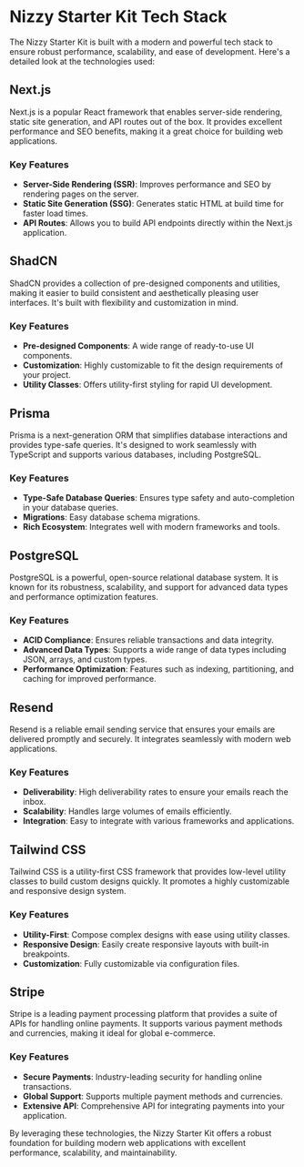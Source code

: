 # Nizzy Starter Kit Tech Stack

The Nizzy Starter Kit is built with a modern and powerful tech stack to ensure robust performance, scalability, and ease of development. Here's a detailed look at the technologies used:

## Next.js

Next.js is a popular React framework that enables server-side rendering, static site generation, and API routes out of the box. It provides excellent performance and SEO benefits, making it a great choice for building web applications.

### Key Features
- **Server-Side Rendering (SSR)**: Improves performance and SEO by rendering pages on the server.
- **Static Site Generation (SSG)**: Generates static HTML at build time for faster load times.
- **API Routes**: Allows you to build API endpoints directly within the Next.js application.

## ShadCN

ShadCN provides a collection of pre-designed components and utilities, making it easier to build consistent and aesthetically pleasing user interfaces. It's built with flexibility and customization in mind.

### Key Features
- **Pre-designed Components**: A wide range of ready-to-use UI components.
- **Customization**: Highly customizable to fit the design requirements of your project.
- **Utility Classes**: Offers utility-first styling for rapid UI development.

## Prisma

Prisma is a next-generation ORM that simplifies database interactions and provides type-safe queries. It's designed to work seamlessly with TypeScript and supports various databases, including PostgreSQL.

### Key Features
- **Type-Safe Database Queries**: Ensures type safety and auto-completion in your database queries.
- **Migrations**: Easy database schema migrations.
- **Rich Ecosystem**: Integrates well with modern frameworks and tools.

## PostgreSQL

PostgreSQL is a powerful, open-source relational database system. It is known for its robustness, scalability, and support for advanced data types and performance optimization features.

### Key Features
- **ACID Compliance**: Ensures reliable transactions and data integrity.
- **Advanced Data Types**: Supports a wide range of data types including JSON, arrays, and custom types.
- **Performance Optimization**: Features such as indexing, partitioning, and caching for improved performance.

## Resend

Resend is a reliable email sending service that ensures your emails are delivered promptly and securely. It integrates seamlessly with modern web applications.

### Key Features
- **Deliverability**: High deliverability rates to ensure your emails reach the inbox.
- **Scalability**: Handles large volumes of emails efficiently.
- **Integration**: Easy to integrate with various frameworks and applications.

## Tailwind CSS

Tailwind CSS is a utility-first CSS framework that provides low-level utility classes to build custom designs quickly. It promotes a highly customizable and responsive design system.

### Key Features
- **Utility-First**: Compose complex designs with ease using utility classes.
- **Responsive Design**: Easily create responsive layouts with built-in breakpoints.
- **Customization**: Fully customizable via configuration files.

## Stripe

Stripe is a leading payment processing platform that provides a suite of APIs for handling online payments. It supports various payment methods and currencies, making it ideal for global e-commerce.

### Key Features
- **Secure Payments**: Industry-leading security for handling online transactions.
- **Global Support**: Supports multiple payment methods and currencies.
- **Extensive API**: Comprehensive API for integrating payments into your application.

By leveraging these technologies, the Nizzy Starter Kit offers a robust foundation for building modern web applications with excellent performance, scalability, and maintainability.
